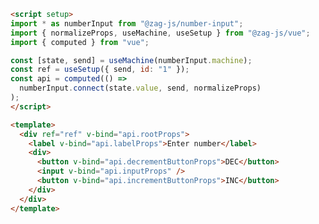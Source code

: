 ```md
<script setup>
import * as numberInput from "@zag-js/number-input";
import { normalizeProps, useMachine, useSetup } from "@zag-js/vue";
import { computed } from "vue";

const [state, send] = useMachine(numberInput.machine);
const ref = useSetup({ send, id: "1" });
const api = computed(() =>
  numberInput.connect(state.value, send, normalizeProps)
);
</script>

<template>
  <div ref="ref" v-bind="api.rootProps">
    <label v-bind="api.labelProps">Enter number</label>
    <div>
      <button v-bind="api.decrementButtonProps">DEC</button>
      <input v-bind="api.inputProps" />
      <button v-bind="api.incrementButtonProps">INC</button>
    </div>
  </div>
</template>
```
